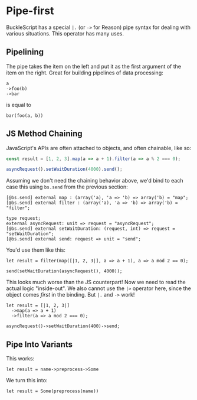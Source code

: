 
# Pipe-first

BuckleScript has a special `|.` (or `->` for Reason) pipe syntax for dealing with various situations. This operator has many uses.

## Pipelining

The pipe takes the item on the left and put it as the first argument of the item on the right. Great for building pipelines of data processing:

```reason
a
->foo(b)
->bar
```

is equal to

```reason
bar(foo(a, b))
```

## JS Method Chaining

JavaScript's APIs are often attached to objects, and often chainable, like so:

```js
const result = [1, 2, 3].map(a => a + 1).filter(a => a % 2 === 0);

asyncRequest().setWaitDuration(4000).send();
```

Assuming we don't need the chaining behavior above, we'd bind to each case this using `bs.send` from the previous section:

```reason
[@bs.send] external map : (array('a), 'a => 'b) => array('b) = "map";
[@bs.send] external filter : (array('a), 'a => 'b) => array('b) = "filter";

type request;
external asyncRequest: unit => request = "asyncRequest";
[@bs.send] external setWaitDuration: (request, int) => request = "setWaitDuration";
[@bs.send] external send: request => unit = "send";
```

You'd use them like this:

```reason
let result = filter(map([|1, 2, 3|], a => a + 1), a => a mod 2 == 0);

send(setWaitDuration(asyncRequest(), 4000));
```

This looks much worse than the JS counterpart! Now we need to read the actual logic "inside-out". We also cannot use the `|>` operator here, since the object comes _first_ in the binding. But `|.` and `->` work!

```reason
let result = [|1, 2, 3|]
  ->map(a => a + 1)
  ->filter(a => a mod 2 === 0);

asyncRequest()->setWaitDuration(400)->send;
```

## Pipe Into Variants

This works:

```reason
let result = name->preprocess->Some
```

We turn this into:

```reason
let result = Some(preprocess(name))
```
